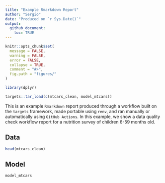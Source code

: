 ```yaml
---
title: "Example Rmarkdown Report"
author: "Sergio"
date: "Produced on `r Sys.Date()`"
output:
  github_document:
    toc: TRUE
---
```


```r
knitr::opts_chunk$set(
  message = FALSE,
  warning = FALSE,
  error = FALSE,
  collapse = TRUE,
  comment = "#>",
  fig.path = "figures/"
)

library(dplyr)

targets::tar_load(c(mtcars_clean, model_mtcars))
```

This is an example `Rmarkdown` report produced through a workflow built on the `targets` framework, made portable using `renv`, and ran manually or automatically using `GitHub Actions`. In this example, we show a data quality check workflow report for a nutrition survey of children 6-59 months old.

## Data

```r
head(mtcars_clean)
```

## Model

```r
model_mtcars
```